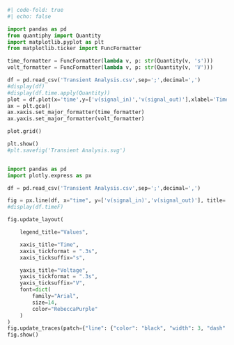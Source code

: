 ```python
#| code-fold: true
#| echo: false

import pandas as pd
from quantiphy import Quantity
import matplotlib.pyplot as plt
from matplotlib.ticker import FuncFormatter

time_formatter = FuncFormatter(lambda v, p: str(Quantity(v, 's')))
volt_formatter = FuncFormatter(lambda v, p: str(Quantity(v, 'V')))

df = pd.read_csv('Transient Analysis.csv',sep=';',decimal=',')
#display(df)
#display(df.time.apply(Quantity))
plot = df.plot(x='time',y=['v(signal_in)','v(signal_out)'],xlabel='Time in s',figsize=(10,6))
ax = plt.gca()
ax.xaxis.set_major_formatter(time_formatter)
ax.yaxis.set_major_formatter(volt_formatter)

plot.grid()

plt.show()
#plt.savefig('Transient Analysis.svg')


import pandas as pd
import plotly.express as px

df = pd.read_csv('Transient Analysis.csv',sep=';',decimal=',')

fig = px.line(df, x="time", y=['v(signal_in)','v(signal_out)'], title='Transient Analysis')
#display(df.timeF)

fig.update_layout(

    legend_title="Values",

    xaxis_title="Time",
    xaxis_tickformat = ".3s",
    xaxis_ticksuffix="s",

    yaxis_title="Voltage",
    yaxis_tickformat = ".3s",
    yaxis_ticksuffix="V",
    font=dict(
        family="Arial",
        size=14,
        color="RebeccaPurple"
    )
)
fig.update_traces(patch={"line": {"color": "black", "width": 3, "dash": 'dash'}}, selector={"legendgroup": "v(signal_out)"})
fig.show()

```
